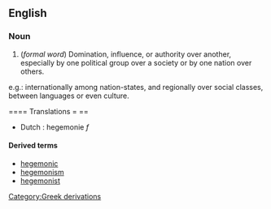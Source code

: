 
== English ==



=== Noun ===

# (''formal word'') Domination, influence, or authority over another, especially by one political group over a society or by one nation over others.
e.g.:  internationally among nation-states, and regionally over social classes, between languages or even culture.


==== Translations = ==
*Dutch : hegemonie ''f''


==== Derived terms ====
*[[hegemonic]]
*[[hegemonism]]
*[[hegemonist]]



[[Category:Greek derivations]]